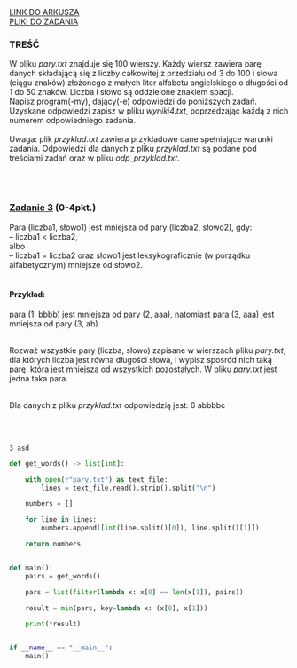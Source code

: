
<div className="box_link"><a className="link  link_materials" target="_blank" href="https://cke.gov.pl/images/_EGZAMIN_MATURALNY_OD_2015/Arkusze_egzaminacyjne/2020/formula_od_2015/informatyka/MIN-R2_1P-202.pdf">LINK DO ARKUSZA</a>
<br/>
<a className="link  link_materials" href="http://cke.gov.pl/images/_EGZAMIN_MATURALNY_OD_2015/Arkusze_egzaminacyjne/2020/formula_od_2015/informatyka/Dane_PR2.zip">PLIKI DO ZADANIA</a>
<br/>
</div>

### TREŚĆ
W pliku <i>pary.txt</i> znajduje się 100 wierszy. Każdy wiersz zawiera parę danych składającą
się z liczby całkowitej z przedziału od 3 do 100 i słowa (ciągu znaków) złożonego z małych
liter alfabetu angielskiego o długości od 1 do 50 znaków. Liczba i słowo są oddzielone znakiem
spacji.<br/>
Napisz <span className="bold">program(-my)</span>, dający(-e) odpowiedzi do poniższych zadań. Uzyskane odpowiedzi
zapisz w pliku <i>wyniki4.txt</i>, poprzedzając każdą z nich numerem odpowiedniego zadania.<br/><br/>
<span className="bold">Uwaga</span>: plik <i>przyklad.txt</i> zawiera przykładowe dane spełniające warunki zadania.
Odpowiedzi dla danych z pliku <i>przyklad.txt</i> są podane pod treściami zadań oraz w pliku
<i>odp_przyklad.txt</i>. 

<br/><br/>

### <u>Zadanie 3</u>   (0-4pkt.)
Para (liczba1, słowo1) jest <span className="bold">mniejsza</span> od pary (liczba2, słowo2), gdy:<br/>
– liczba1 < liczba2,<br/>
albo<br/>
– liczba1 = liczba2 oraz słowo1 jest leksykograficznie (w porządku alfabetycznym)
mniejsze od słowo2.<br/><br/>

#### Przykład:
para (1, bbbb) jest mniejsza od pary (2, aaa), natomiast para (3, aaa) jest mniejsza od pary
(3, ab).<br/><br/>

Rozważ wszystkie pary (liczba, słowo) zapisane w wierszach pliku <i>pary.txt</i>, dla których
<span className="bold">liczba jest równa długości słowa</span>, i wypisz spośród nich taką parę, która jest mniejsza od
wszystkich pozostałych. W pliku <i>pary.txt</i> jest jedna taka para.<br/><br/>

Dla danych z pliku <i>przyklad.txt</i> odpowiedzią jest:
6 abbbbc

<br/><br/>

<Dropdown title="ODPOWIEDŹ">

```text
3 asd
```

</Dropdown>

<Dropdown title="PRZYKŁADOWE ROZWIĄZANIE - PYTHON">

```python
def get_words() -> list[int]:

    with open(r"pary.txt") as text_file:
        lines = text_file.read().strip().split("\n")

    numbers = []

    for line in lines:
        numbers.append([int(line.split()[0]), line.split()[1]])

    return numbers


def main():
    pairs = get_words()

    pars = list(filter(lambda x: x[0] == len(x[1]), pairs))

    result = min(pars, key=lambda x: (x[0], x[1]))

    print(*result)


if __name__ == "__main__":
    main()

```
</Dropdown>
